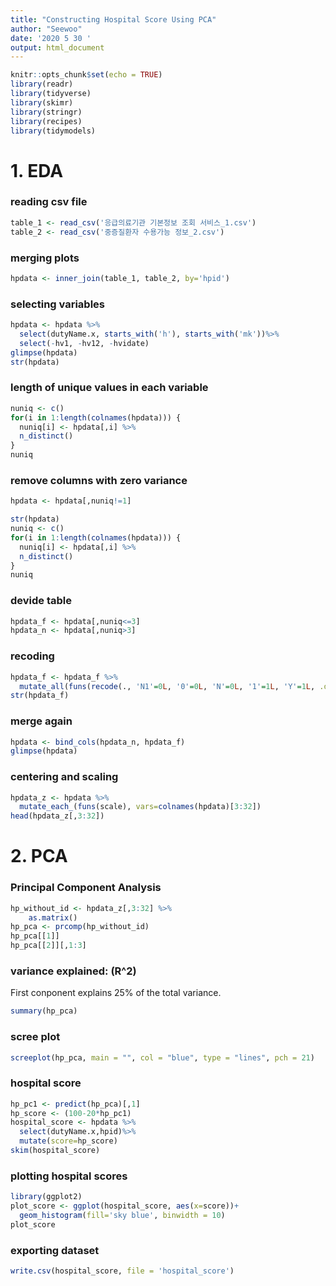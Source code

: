 ```yaml
---
title: "Constructing Hospital Score Using PCA"
author: "Seewoo"
date: '2020 5 30 '
output: html_document
---
```


```r
knitr::opts_chunk$set(echo = TRUE)
library(readr)
library(tidyverse)
library(skimr)
library(stringr)
library(recipes)
library(tidymodels)
```

# 1. EDA

### reading csv file

```r
table_1 <- read_csv('응급의료기관 기본정보 조회 서비스_1.csv')
table_2 <- read_csv('중증질환자 수용가능 정보_2.csv')
```

### merging plots
```r
hpdata <- inner_join(table_1, table_2, by='hpid')
```

### selecting variables
```r
hpdata <- hpdata %>%
  select(dutyName.x, starts_with('h'), starts_with('mk'))%>%
  select(-hv1, -hv12, -hvidate)
glimpse(hpdata)
str(hpdata)
```

### length of unique values in each variable
```r
nuniq <- c()
for(i in 1:length(colnames(hpdata))) {
  nuniq[i] <- hpdata[,i] %>%
  n_distinct()
}
nuniq
```

### remove columns with zero variance
```r
hpdata <- hpdata[,nuniq!=1]
```
```r
str(hpdata)
nuniq <- c()
for(i in 1:length(colnames(hpdata))) {
  nuniq[i] <- hpdata[,i] %>%
  n_distinct()
}
nuniq
```

### devide table
```r
hpdata_f <- hpdata[,nuniq<=3]
hpdata_n <- hpdata[,nuniq>3]
```



### recoding
```r
hpdata_f <- hpdata_f %>%
  mutate_all(funs(recode(., 'N1'=0L, '0'=0L, 'N'=0L, '1'=1L, 'Y'=1L, .default=1L)))
str(hpdata_f)
```

### merge again
```r
hpdata <- bind_cols(hpdata_n, hpdata_f)
glimpse(hpdata)
```

### centering and scaling
```r
hpdata_z <- hpdata %>%
  mutate_each_(funs(scale), vars=colnames(hpdata)[3:32])
head(hpdata_z[,3:32])
```


# 2. PCA

### Principal Component Analysis
```r
hp_without_id <- hpdata_z[,3:32] %>%
    as.matrix()
hp_pca <- prcomp(hp_without_id)
hp_pca[[1]]
hp_pca[[2]][,1:3]
```


### variance explained: \(R^2\)
First conponent explains 25% of the total variance.
```r
summary(hp_pca)
```


### scree plot
```r
screeplot(hp_pca, main = "", col = "blue", type = "lines", pch = 21)
```


### hospital score
```r
hp_pc1 <- predict(hp_pca)[,1]
hp_score <- (100-20*hp_pc1)
hospital_score <- hpdata %>%
  select(dutyName.x,hpid)%>%
  mutate(score=hp_score)
skim(hospital_score)
```


### plotting hospital scores
```r
library(ggplot2)
plot_score <- ggplot(hospital_score, aes(x=score))+
  geom_histogram(fill='sky blue', binwidth = 10)
plot_score
```

### exporting dataset
```r
write.csv(hospital_score, file = 'hospital_score')
```
  
  
  
  
  